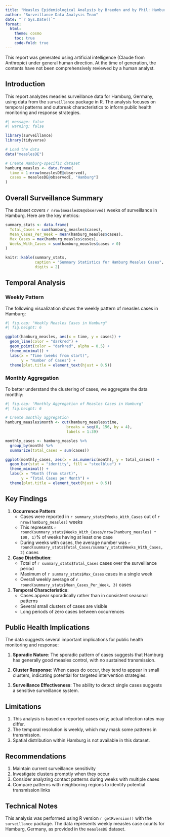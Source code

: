 ```yaml
---
title: "Measles Epidemiological Analysis by Braeden and by Phil: Hamburg, Germany"
author: "Surveillance Data Analysis Team"
date: "`r Sys.Date()`"
format:
  html:
    theme: cosmo
    toc: true
    code-fold: true
---
```


::: {.callout-note}
This report was generated using artificial intelligence (Claude from Anthropic) under general human direction. At the time of generation, the contents have not been comprehensively reviewed by a human analyst.

<!--
To indicate human review: Delete the line above about contents not being reviewed, and replace this comment with:
The contents have been reviewed and validated by [Your Name], [Your Role] on [Date].
-->
:::

## Introduction

This report analyzes measles surveillance data for Hamburg, Germany, using data from the `surveillance` package in R. The analysis focuses on temporal patterns and outbreak characteristics to inform public health monitoring and response strategies.

```r
#| message: false
#| warning: false

library(surveillance)
library(tidyverse)

# Load the data
data("measlesDE")

# Create Hamburg-specific dataset
hamburg_measles <- data.frame(
  time = 1:nrow(measlesDE@observed),
  cases = measlesDE@observed[, "Hamburg"]
)
```

## Overall Surveillance Summary

The dataset covers `r nrow(measlesDE@observed)` weeks of surveillance in Hamburg. Here are the key metrics:

```r
summary_stats <- data.frame(
  Total_Cases = sum(hamburg_measles$cases),
  Mean_Cases_Per_Week = mean(hamburg_measles$cases),
  Max_Cases = max(hamburg_measles$cases),
  Weeks_With_Cases = sum(hamburg_measles$cases > 0)
)

knitr::kable(summary_stats, 
             caption = "Summary Statistics for Hamburg Measles Cases",
             digits = 2)
```

## Temporal Analysis

### Weekly Pattern
The following visualization shows the weekly pattern of measles cases in Hamburg:

```r
#| fig.cap: "Weekly Measles Cases in Hamburg"
#| fig.height: 6

ggplot(hamburg_measles, aes(x = time, y = cases)) +
  geom_line(color = "darkred") +
  geom_point(color = "darkred", alpha = 0.5) +
  theme_minimal() +
  labs(x = "Time (weeks from start)",
       y = "Number of Cases") +
  theme(plot.title = element_text(hjust = 0.5))
```

### Monthly Aggregation
To better understand the clustering of cases, we aggregate the data monthly:

```r
#| fig.cap: "Monthly Aggregation of Measles Cases in Hamburg"
#| fig.height: 6

# Create monthly aggregation
hamburg_measles$month <- cut(hamburg_measles$time, 
                           breaks = seq(0, 156, by = 4), 
                           labels = 1:39)

monthly_cases <- hamburg_measles %>%
  group_by(month) %>%
  summarize(total_cases = sum(cases))

ggplot(monthly_cases, aes(x = as.numeric(month), y = total_cases)) +
  geom_bar(stat = "identity", fill = "steelblue") +
  theme_minimal() +
  labs(x = "Month (from start)",
       y = "Total Cases per Month") +
  theme(plot.title = element_text(hjust = 0.5))
```

## Key Findings

1. **Occurrence Pattern**:
   - Cases were reported in `r summary_stats$Weeks_With_Cases` out of `r nrow(hamburg_measles)` weeks
   - This represents `r round(summary_stats$Weeks_With_Cases/nrow(hamburg_measles) * 100, 1)`% of weeks having at least one case
   - During weeks with cases, the average number was `r round(summary_stats$Total_Cases/summary_stats$Weeks_With_Cases, 2)` cases

2. **Case Distribution**:
   - Total of `r summary_stats$Total_Cases` cases over the surveillance period
   - Maximum of `r summary_stats$Max_Cases` cases in a single week
   - Overall weekly average of `r round(summary_stats$Mean_Cases_Per_Week, 3)` cases

3. **Temporal Characteristics**:
   - Cases appear sporadically rather than in consistent seasonal patterns
   - Several small clusters of cases are visible
   - Long periods of zero cases between occurrences

## Public Health Implications

The data suggests several important implications for public health monitoring and response:

1. **Sporadic Nature**: The sporadic pattern of cases suggests that Hamburg has generally good measles control, with no sustained transmission.

2. **Cluster Response**: When cases do occur, they tend to appear in small clusters, indicating potential for targeted intervention strategies.

3. **Surveillance Effectiveness**: The ability to detect single cases suggests a sensitive surveillance system.

## Limitations

1. This analysis is based on reported cases only; actual infection rates may differ.
2. The temporal resolution is weekly, which may mask some patterns in transmission.
3. Spatial distribution within Hamburg is not available in this dataset.

## Recommendations

1. Maintain current surveillance sensitivity
2. Investigate clusters promptly when they occur
3. Consider analyzing contact patterns during weeks with multiple cases
4. Compare patterns with neighboring regions to identify potential transmission links

## Technical Notes

This analysis was performed using R version `r getRversion()` with the `surveillance` package. The data represents weekly measles case counts for Hamburg, Germany, as provided in the `measlesDE` dataset.
